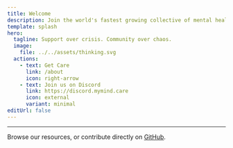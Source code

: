 ```yaml
---
title: Welcome
description: Join the world's fastest growing collective of mental health resources and peer support community designed for inclusivity.
template: splash
hero:
  tagline: Support over crisis. Community over chaos.
  image:
    file: ../../assets/thinking.svg
  actions:
    - text: Get Care
      link: /about
      icon: right-arrow
    - text: Join us on Discord
      link: https://discord.mymind.care
      icon: external
      variant: minimal
editUrl: false
---
```

---

Browse our resources, or contribute directly on [GitHub](https://github.com/bayrock/mymind.care).
